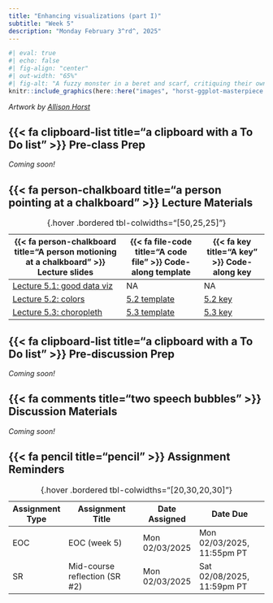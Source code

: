 ```yaml
---
title: "Enhancing visualizations (part I)"
subtitle: "Week 5"
description: "Monday February 3^rd^, 2025"
---
```


```r
#| eval: true 
#| echo: false
#| fig-align: "center"
#| out-width: "65%" 
#| fig-alt: "A fuzzy monster in a beret and scarf, critiquing their own column graph on a canvas in front of them while other assistant monsters (also in berets) carry over boxes full of elements that can be used to customize a graph (like themes and geometric shapes). In the background is a wall with framed data visualizations. Stylized text reads 'ggplot2: build a data masterpiece.'"
knitr::include_graphics(here::here("images", "horst-ggplot-masterpiece.png"))
```

:::{.gray-text .center-text}
*Artwork by [Allison Horst](https://allisonhorst.com/){target="_blank"}*
:::

## {{< fa clipboard-list title="a clipboard with a To Do list" >}} Pre-class Prep {#pre-class-prep}

*Coming soon!*

<!-- Please be sure to complete the following before class: -->

<!-- ### A. Install required packages -->

<!-- ```{r} -->
<!-- #| eval: false -->
<!-- #| echo: true -->
<!-- #| code-line-numbers: false -->
<!-- install.packages("paletteer") # a comprehensive collection of color palettes in R using a common interface -->
<!-- install.packages("viridis") # Colorblind-Friendly Color Maps for R -->
<!-- install.packages("RColorBrewer") # ColorBrewer Palettes -->
<!-- install.packages("tigris") # for downloading and using Census TIGER/Line shapefiles in R -->
<!-- ``` -->

<!-- ### B. Download data -->

<!-- - [County-level precipitation data (Jan 2019 - Dec 2023) for the contiguous U.S](https://www.ncei.noaa.gov/access/monitoring/climate-at-a-glance/county/mapping/110/pcp/202312/60/value), made available by [NOAA National Centers for Environmental Information (NCEI)](https://www.ncei.noaa.gov/) (the download buttons are located just beneath the rendered map -- **choose the CSV option**) -->
<!--   - rename the data file as `county-jan19-dec23-precip.csv` and save it to your class repo at the file path: `EDS-240-class-examples/week5/data/county-jan19-dec23-precip.csv` -->

<!-- ### C. Install Google Chrome extensions (optional, but recommended) -->

<!-- I'll be using both of these (really wonderful and easy-to-use) tools during lecture and encourage you to install them! -->

<!-- 1. **[Let's get color blind](https://chromewebstore.google.com/detail/lets-get-color-blind/bkdgdianpkfahpkmphgehigalpighjck)**: simulates different color deficiencies in the browser -->
<!-- 2. **[Grayscale the Web](https://chromewebstore.google.com/detail/grayscale-the-web-save-si/mblmpdpfppogibmoobibfannckeeleag)**: turn specific sites or tabs grayscale -->
<!-- 3. **[ColorPick Eyedropper](https://chromewebstore.google.com/detail/colorpick-eyedropper/ohcpnigalekghcmgcdcenkpelffpdolg)**: a browser-based color chooser tool (I recommended that you install this for week 3 discussion, so you may already have it!) -->


<!-- ~DID NOT USE THIS IN 2024 BUT KEEPING JUST IN CASE~ -->
<!-- ### Review data wrangling code  -->

<!-- In lecture 5.2, we'll be building a choropleth map to visualize county-level precipitation data across the contiguous U.S. To do so, we need to join our precipitation data (which you can download [above](https://samanthacsik.github.io/EDS-240-data-viz/course-materials/week5.html#download-data)) with spatial data, which we'll access via the [`{maps}` package](https://cran.r-project.org/web/packages/maps/index.html). Joining these two data sets requires a fair amount of cleaning (namely, ensuring county names match).  -->

<!-- Please review the background information about our precipitation data on [slide 65](https://samanthacsik.github.io/EDS-240-data-viz/slides/week5.1-colors-slides.html#/data) *and* walk through the data wrangling code on [slide 66](https://samanthacsik.github.io/EDS-240-data-viz/slides/week5.1-colors-slides.html#/data-wrangling) ahead of class. Come prepared with any questions you may have about the code -- we'll set aside ~10 minutes to discuss before jumping into building our data visualization. -->

## {{< fa person-chalkboard title="a person pointing at a chalkboard" >}} Lecture Materials {#lecture-materials}

| {{< fa person-chalkboard title="A person motioning at a chalkboard" >}} Lecture slides   | {{< fa file-code title="A code file" >}} Code-along template | {{< fa key title="A key" >}} Code-along key |
|------------------------------------------------------------------------------------------|--------------------------------------------------------------|---------------------------------------------------|
| [Lecture 5.1: good data viz](lecture-slides/lecture5.1-good-viz-slides.qmd){target="_blank"}  | NA | NA |
| [Lecture 5.2: colors](lecture-slides/lecture5.2-colors-slides.qmd){target="_blank"} | [5.2 template](){target="_blank"} | [5.2 key](keys/KEY-lecture5.2-colors.qmd){target="_blank"} |
| [Lecture 5.3: choropleth](lecture-slides/lecture5.3-choropleth-slides.qmd){target="_blank"} | [5.3 template](){target="_blank"} | [5.3 key](keys/KEY-lecture5.3-choropleth.qmd){target="_blank"} |
: {.hover .bordered tbl-colwidths="[50,25,25]"} 

## {{< fa clipboard-list title="a clipboard with a To Do list" >}} Pre-discussion Prep {#pre-discussion-prep} 

*Coming soon!*

## {{< fa comments title="two speech bubbles" >}} Discussion Materials {#discussion-materials}

*Coming soon!*

<!-- This week, you'll be prepping a data visualization using the data you found / wrangled as part of your final project (HW #4). This does not need to be a polished viz, but should focus on clarity of message. You'll be discussing each others' visualizations and commenting on what the main takeaways are (ideally, you'll walk away with the same message as intended by the plot-creator!). Please complete the following ahead of section: -->

<!-- 1. choose a well-thought out question that you'd like to answer with your selected data set(s)  -->
<!-- 2. hand-draw a plot that you want to create (this can be an important first step before even touching any code) -->
<!-- 3. turn your hand-drawn plot into a ggplot in R! -->
<!-- 4. send both your hand-drawn plot *and* your resulting ggplot to Sevan via DM (Slack) by Tuesday (2/6) evening -->

## {{< fa pencil title="pencil" >}} Assignment Reminders {#assignment-reminders}

| Assignment Type | Assignment Title               | Date Assigned  | Date Due                   |
|-----------------|--------------------------------|----------------|----------------------------|
| EOC             | EOC (week 5)                   | Mon 02/03/2025 | Mon 02/03/2025, 11:55pm PT |
| SR              | Mid-course reflection (SR #2)  | Mon 02/03/2025 | Sat 02/08/2025, 11:59pm PT |
: {.hover .bordered tbl-colwidths="[20,30,20,30]"}

<!-- | Assignment Type | Assignment Title                                               | Date Assigned  | Date Due                   | -->
<!-- |-----------------|----------------------------------------------------------------|----------------|----------------------------| -->
<!-- | EOC             | [EOC (week 5)](https://forms.gle/s7NGALzHPbfcy8JC9)            | Mon 02/03/2025 | Mon 02/03/2025, 11:55pm PT | -->
<!-- | SR              | [Mid-course reflection (SR #2)](assignments/SR2-midcourse.qmd) | Mon 02/03/2025 | Sat 02/08/2025, 11:59pm PT | -->
<!-- : {.hover .bordered tbl-colwidths="[20,30,20,30]"} -->
